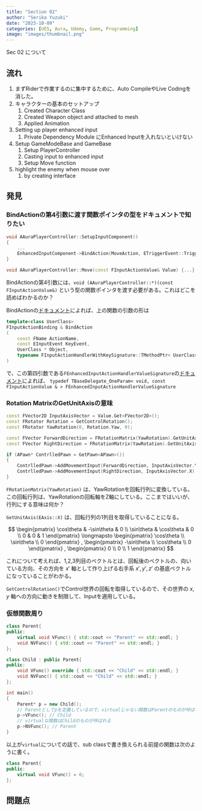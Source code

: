 ```yaml
---
title: "Section 02"
author: "Serika Yuzuki"
date: "2023-10-09"
categories: [UE5, Aura, Udemy, Game, Programming]
image: "images/thumbnail.png"
---
```


Sec 02 について

## 流れ

1. まずRiderで作業するのに集中するために、Auto CompileやLive Codingを消した。
1. キャラクターの基本のセットアップ
    1. Created Character Class
    1. Created Weapon object and attached to mesh
    1. Applied Animation
1. Setting up player enhanced input
    1. Private Dependency Module にEnhanced Inputを入れないといけない
1. Setup GameModeBase and GameBase
    1. Setup PlayerController
    1. Casting input to enhanced input
    1. Setup Move function
1. highlight the enemy when mouse over
    1. by creating interface


## 発見

### BindActionの第4引数に渡す関数ポインタの型をドキュメントで知りたい

```cpp
void AAuraPlayerController::SetupInputComponent()
{
	...
	EnhancedInputComponent->BindAction(MoveAction, ETriggerEvent::Triggered, this, &AAuraPlayerController::Move);
}

void AAuraPlayerController::Move(const FInputActionValue& Value) {...}
```

BindActionの第4引数には、`void (AAuraPlayerController::*)(const FInputActionValue&)` という型の関数ポインタを渡す必要がある。これはどこを読めばわかるのか？

BindActionの[ドキュメント](https://docs.unrealengine.com/5.3/en-US/API/Plugins/EnhancedInput/UEnhancedInputComponent/BindAction/3/)によれば、上の関数の引数の形は
```cpp
template<class UserClass>
FInputActionBinding & BindAction
(
    const FName ActionName,
    const EInputEvent KeyEvent,
    UserClass * Object,
    typename FInputActionHandlerWithKeySignature::TMethodPtr< UserClass > Func
)
```
で、この第四引数である`FEnhancedInputActionHandlerValueSignature`の[ドキュメント](https://docs.unrealengine.com/5.3/en-US/API/Plugins/EnhancedInput/FEnhancedInputActionHandlerValue-/)によれば、
`typedef TBaseDelegate_OneParam< void, const FInputActionValue & > FEnhancedInputActionHandlerValueSignature`

### Rotation MatrixのGetUnitAxisの意味

```cpp
const FVector2D InputAxisVector = Value.Get<FVector2D>();
const FRotator Rotation = GetControlRotation();
const FRotator YawRotation(0, Rotation.Yaw, 0);

const FVector ForwardDirection = FRotationMatrix(YawRotation).GetUnitAxis(EAxis::X);
const FVector RightDirection = FRotationMatrix(YawRotation).GetUnitAxis(EAxis::Y);

if (APawn* ContrlledPawn = GetPawn<APawn>())
{
    ContrlledPawn->AddMovementInput(ForwardDirection, InputAxisVector.Y);
    ContrlledPawn->AddMovementInput(RightDirection, InputAxisVector.X);
}
```

`FRotationMatrix(YawRotation)` は、YawRotationを回転行列に変換している。この回転行列は、YawRotationの回転軸をZ軸にしている。ここまではいいが、行列にする意味は何か？

`GetUnitAxis(EAxis::X)` は、回転行列の1列目を取得していることになる。

$$
\begin{pmatrix}
\cos\theta & -\sin\theta & 0 \\
\sin\theta & \cos\theta & 0 \\
0 & 0 & 1
\end{pmatrix}
\longmapsto
\begin{pmatrix}
\cos\theta \\
\sin\theta \\
0
\end{pmatrix}
,
\begin{pmatrix}
-\sin\theta \\
\cos\theta \\
0
\end{pmatrix}
,
\begin{pmatrix}
0 \\
0 \\
1
\end{pmatrix}
$$

これについて考えれば、1,2,3列目のベクトルとは、回転後のベクトルの、向いている方向、その方向を $x'$ 軸として作り上げる右手系 $x', y', z'$ の基底ベクトルになっていることがわかる。

`GetControlRotation()`でControl世界の回転を取得しているので、その世界の $x, y$ 軸への方向に動きを制限して、Inputを適用している。

### 仮想関数周り

```cpp
class Parent{
public:
    virtual void VFunc() { std::cout << "Parent" << std::endl; }
    void NVFunc() { std::cout << "Parent" << std::endl; }
};

class Child : public Parent{
public:
    void VFunc() override { std::cout << "Child" << std::endl; }
    void NVFunc() { std::cout << "Child" << std::endl; }
};

int main()
{
    Parent* p = new Child();
    // Parentとしてpを定義しているので、virtualじゃない関数はParentのものが呼ばれる
    p->VFunc(); // Child
    // virtualな関数はChildのものが呼ばれる
    p->NVFunc(); // Parent
}
```

以上が`virtual`についての話で、sub classで書き換えられる前提の関数は次のように書く。

```cpp
class Parent{
public:
    virtual void VFunc() = 0;
};
```



## 問題点
